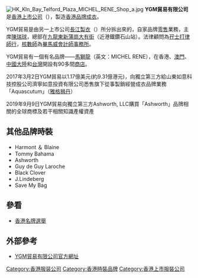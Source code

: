 {{unreferenced|time=2019-09-09T05:53:35+00:00}}
{{Infobox Company
| company_name = YGM貿易有限公司
| company_logo = YGM_Trading_logo.gif
| company_type = [[上市公司|上市公司]]
| market_information = {{sehk|0375}}
| foundation = 
| founder = 
| location = {{HKG}}
| area_served = 
| revenue =
| net_income = 
| chairman0 = 
| products = [[服裝|服裝]]
| industry = 製造[[香港品牌|香港品牌]][[成衣|成衣]]
| num_employees =
| subsid = [[馬獅龍|馬獅龍]]
| homepage = http://www.ygmtrading.com/
}}
[[File:HK_Kln_Bay_Telford_Plaza_MICHEL_RENE_Shop_a.jpg|thumb]]
'''YGM貿易有限公司'''是[[香港|香港]][[上市公司|上市公司]]（{{sehk|0375}}），製造[[香港品牌|香港品牌]][[成衣|成衣]]。

YGM貿易是由另一上市公司[[長江製衣|長江製衣]]（{{sehk|0294}}）所分拆出來的，自家品牌[[零售|零售]]業務，主席[[陳瑞球|陳瑞球]]，總部在[[九龍東|九龍東]][[新蒲崗|新蒲崗]][[大有街|大有街]]（近港鐵鑽石山站）。法律顧問為[[孖士打律師行|孖士打律師行]]，[[核數師|核數師]]為[[畢馬威會計師事務所|畢馬威會計師事務所]]。

YGM貿易有一個有名品牌——[[馬獅龍|馬獅龍]]（英文：MICHEL RENE），在香港、[[澳門|澳門]]、[[中國大陸|中國大陸]]和[[台灣|台灣]]開設有90多間[[商店|商店]]。

2017年3月2日YGM貿易以1.17億美元(約9.31億港元)，向獨立第三方給山東如意科技控股公司濟寧如意投資有限公司悉售旗下從事製銷經營成衣品牌業務「Aquascutum」（[[雅格狮丹|雅格狮丹]]）



2019年9月9日YGM貿易向獨立第三方Ashworth, LLC購買「Ashworth」品牌相關的全球商標及若干相關知識產權資產

== 其他品牌時裝 ==
* Harmont ＆ Blaine
* Tommy Bahama
* Ashworth
* Guy de Guy Laroche
* Black Clover
* J.Lindeberg
* Save My Bag

== 參看 ==
* [[香港名牌選舉|香港名牌選舉]]

== 外部參考 ==
* [http://www.ygmtrading.com/ YGM貿易有限公司官方網址] {{Wayback|url=http://www.ygmtrading.com/ |date=20220430142634 }}

[[Category:香港服装公司|Category:香港服装公司]]
[[Category:香港時裝品牌|Category:香港時裝品牌]]
[[Category:香港上市服裝公司|Category:香港上市服裝公司]]
